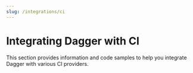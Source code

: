 ```yaml
---
slug: /integrations/ci
---
```



# Integrating Dagger with CI

This section provides information and code samples to help you integrate Dagger with various CI providers.

<DocCardList className="DocCardList--no-description"/>
